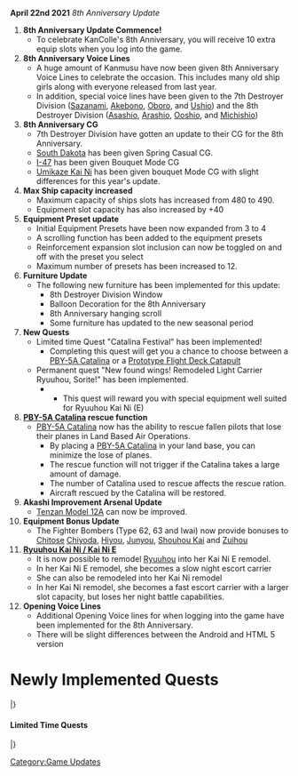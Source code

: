 '''April 22nd 2021''' ''8th Anniversary Update''

#'''8th Anniversary Update Commence!'''
#* To celebrate KanColle's 8th Anniversary, you will receive 10 extra equip slots when you log into the game.
#'''8th Anniversary Voice Lines'''
#* A huge amount of Kanmusu have now been given 8th Anniversary Voice Lines to celebrate the occasion. This includes many old ship girls along with everyone released from last year.
#* In addition, special voice lines have been given to the 7th Destroyer Division ([[Sazanami]], [[Akebono]], [[Oboro]], and [[Ushio]]) and the 8th Destroyer Division ([[Asashio]], [[Arashio]], [[Ooshio]], and [[Michishio]])
#'''8th Anniversary CG'''
#* 7th Destroyer Division have gotten an update to their CG for the 8th Anniversary.
#* [[South Dakota]] has been given Spring Casual CG.
#* [[I-47]] has been given Bouquet Mode CG
#* [[Umikaze|Umikaze Kai Ni]] has been given bouquet Mode CG with slight differences for this year's update.
#'''Max Ship capacity increased'''
#* Maximum capacity of ships slots has increased from 480 to 490.
#* Equipment slot capacity has also increased by +40
#'''Equipment Preset update'''
#* Initial Equipment Presets have been now expanded from 3 to 4
#* A scrolling function has been added to the equipment presets
#* Reinforcement expansion slot inclusion can now be toggled on and off with the preset you select
#* Maximum number of presets has been increased to 12.
# '''Furniture Update'''
#*The following new furniture has been implemented for this update:
#** 8th Destroyer Division Window
#** Balloon Decoration for the 8th Anniversary
#** 8th Anniversary hanging scroll
#**Some furniture has updated to the new seasonal period
#'''New Quests'''
#* Limited time Quest "Catalina Festival" has been implemented!
#** Completing this quest will get you a chance to choose between a [[PBY-5A Catalina]] or a [[Prototype Flight Deck Catapult]]
#* Permanent quest "New found wings! Remodeled Light Carrier Ryuuhou, Sorite!" has been implemented.
#*** This quest will reward you with special equipment well suited for Ryuuhou Kai Ni (E)
#'''[[PBY-5A Catalina]] rescue function'''
#* [[PBY-5A Catalina]] now has the ability to rescue fallen pilots that lose their planes in Land Based Air Operations.
#** By placing a [[PBY-5A Catalina]] in your land base, you can minimize the lose of planes.
#** The rescue function will not trigger if the Catalina takes a large amount of damage.
#**The number of Catalina used to rescue affects the rescue ration.
#** Aircraft rescued by the Catalina will be restored.
#'''Akashi Improvement Arsenal Update'''
#* [[Tenzan Model 12A]] can now be improved.
#'''Equipment Bonus Update'''
#* The Fighter Bombers (Type 62, 63 and Iwai) now provide bonuses to [[Chitose]] [[Chiyoda]], [[Hiyou]], [[Junyou]], [[Shouhou|Shouhou Kai]] and [[Zuihou]]
#'''[[Ryuuhou|Ryuuhou Kai Ni / Kai Ni E]]'''
#* It is now possible to remodel [[Ryuuhou]] into her Kai Ni E remodel.
#* In her Kai Ni E remodel, she becomes a slow night escort carrier
#* She can also be remodeled into her Kai Ni remodel
#* In her Kai Ni remodel, she becomes a fast escort carrier with a larger slot capacity, but loses her night battle capabilities.
#'''Opening Voice Lines'''
#* Additional Opening Voice lines for when logging into the game have been implemented for the 8th Anniversary.
#* There will be slight differences between the Android and HTML 5 version
[[Category:Game Updates]]

=Newly Implemented Quests=

{{ProtoQuestsHeader}}
{{ProtoQuests
| type = Sortie
| listnum = B169
| reqQuest = 
| reqQuest2 =
| reqQuest3 =
| namejp =「新しき翼。改装航空母艦「龍鳳」、出撃せよ！
| nameen = New Wings, Remodeled Light Carrier Ryuuhou, Sortie!
| req = Have [[Ryuuhou|Ryuuhou Kai Ni/E]] as the flagship along with [[Shigure Kai Ni]] in the first fleet. Sortie to the Nansei Islands area's Bashi Channel, the Eastern Orel Bay, the Okinoshima Islands, the Okinoshima Sea, and the deepest parts of the sea near the Tawi-Tawi Anchorage in the Southwestern Area. Engage and destroy any enemy fleets! 

* Sortie the first fleet with [[Ryuuhou|Ryuuhou Kai Ni/E]] as the flagship along with [[Shigure Kai Ni]] and 4 XX in the First fleet and score a S-Rank victory at the boss nodes on 2-2, 2-3, 2-4, 2-5, and 7-2-2.
| fuel = 0
| ammo = 0
| steel = 1946
| bauxite = 2021
| other = '''Choose between:'''<br/>{{QuestRewardItem|Instant Repair Material|qty=8}}{{QuestRewardEquip|Tenzan Model 12A}}{{QuestRewardEquip|Emergency Repair Goddess}}<br/>'''Then choose between:'''<br/>{{QuestRewardEquip|8cm High-angle Gun Kai + Additional Machine Guns|stars=2}}{{QuestRewardEquip|Type 0 Fighter Model 63 (Fighter-bomber)|qty=2}}{{QuestRewardEquip|Tenzan Model 12A Kai (w/ Type 6 Airborne Radar Kai)}}
| notes = 
}}
|}

====Limited Time Quests====
{{ProtoQuestsHeader}}
{{ProtoQuests
| type = Sortie
| listnum = 2104 LQ1
| reqQuest = 
| reqQuest2 =
| reqQuest3 =
| namejp = 【八周年限定】カタリナフェスティバル！
| nameen = (8th Anniversary Limited Quest) Catalina Festival!
| req = Organize a fleet with either a light cruiser or [[Fletcher]] as the flagship, along with 3 Destroyers or Coastal Defense Ships. Sortie repeatedly to the sea near the Nansei Islands, the Coastal Refinery Zone, the Nansei Island's Defense Line, and the Kis Island. Strive to crush any enemy fleets you encounter!

* Sortie a fleet with CL or [[Fletcher]] as flagship plus up to 3 DD/DE and 2 XX and score a A?-Rank victory at the boss nodes on 1-2, 1-3, 1-4, and 3-2, twice each.
| fuel = 888
| ammo = 888
| steel = 0
| bauxite = 0
| other = '''Choose between:'''<br/>{{QuestRewardEquip|PBY-5A Catalina}}{{QuestRewardItem|Development Material|qty=28}}{{QuestRewardEquip|Tenzan|qty=8}}<br/>'''Then choose between:'''<br/>{{QuestRewardEquip|PBY-5A Catalina}}{{QuestRewardItem|Prototype Flight Deck Catapult}}{{QuestRewardItem|Improvement Material|qty=8}}
| notes = ''Limited Time Quest.''
}}
|}